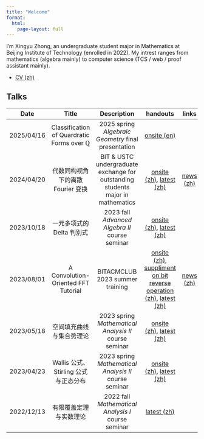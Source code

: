 ```yaml
---
title: "Welcome"
format:
  html:
    page-layout: full
---
```


I'm Xingyu Zhong, an undergraduate student major in Mathematics at Beijing Institute of Technology (enrolled in 2022). My intrest ranges from mathematics (algebra mainly) to computer science (TCS / web / proof assistant mainly).

- [CV (zh)](/posts/cv/resume-zh.pdf)

## Talks

| Date | Title | Description | handouts | links |
| :---: | :---: | :---: | :---: | :---: |
| 2025/04/16 | Classification of Quardratic Forms over $\mathbb Q$ | 2025 spring *Algebraic Geometry* final presentation | [onsite (en)](/posts/20250416-ag-q-quadratic-form-classification/q-quadratic-form-classification.pdf) | |
| 2024/04/20 | 代数同构视角下的离散 Fourier 变换 | BIT & USTC undergraduate exchange for outstanding students major in mathematics | [onsite (zh)](/posts/20240420-utsc-dft/dft.pdf), [latest (zh)](https://blog.sun123zxy.top/posts/20240513-isodft/) | [news (zh)](https://math.bit.edu.cn/rcpy1/951c9035cf9849ce988e361861937b98.htm) |
| 2023/10/18 | 一元多项式的 Delta 判别式 | 2023 fall *Advanced Algebra II* course seminar | [onsite (zh)](/posts/20231018-aa2-discriminant/discriminant.pdf), [latest (zh)](https://blog.sun123zxy.top/posts/20231018-discriminant/) | |
| 2023/08/01 | A Convolution-Oriented FFT Tutorial | BITACMCLUB 2023 summer training | [onsite (zh)](/posts/20240801-bitacm-fft/fft.pdf), [suppliment on bit reverse operation (zh)](/posts/20240801-bitacm-fft/supplement-on-bit-reverse.pdf), [latest (zh)](https://blog.sun123zxy.top/posts/20230928-dft/) | [news (zh)](https://cs.bit.edu.cn/xyxw/619906a5c812458b9d22a663b74e0dce.htm) |
| 2023/05/18 | 空间填充曲线与集合势理论 | 2023 spring *Mathematical Analysis II* course seminar | [onsite (zh)](/posts/20230518-ma2-space-filling-curve/space-filling-curve.pdf), [latest (zh)](https://blog.sun123zxy.top/posts/20230519-hilbert/) | |
| 2023/04/23 | Wallis 公式、Stirling 公式与正态分布 | 2023 spring *Mathematical Analysis II* course seminar | [onsite (zh)](/posts/20230423-ma2-stirling.pdf), [latest (zh)](https://blog.sun123zxy.top/posts/20230423-stirling/) | |
| 2022/12/13 | 有限覆盖定理与实数理论 | 2022 fall *Mathematical Analysis I* course seminar | [latest (zh)](https://blog.sun123zxy.top/posts/20221213-cover/) | |